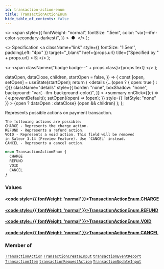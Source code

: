 ```yaml
---
id: transaction-action-enum
title: TransactionActionEnum
hide_table_of_contents: false
---
```


  <>
    <span
      style={{
        fontWeight: "normal",
        fontSize: ".5em",
        color: "var(--ifm-color-secondary-darkest)",
      }}
    >
      &nbsp;●&nbsp;
    </span>
  </>
);

  <>
    Specification
    <a
      className="link"
      style={{ fontSize: "1.5em", paddingLeft: "4px" }}
      target="\_blank"
      href={props.url}
      title={"Specified by " + props.url}
    >
      ⎘
    </a>
  </>
);

  <>
    <span className={"badge badge--" + props.class}>{props.text}</span>
  </>
);


  dataOpen,
  dataClose,
  children,
  startOpen = false,
}) => {
  const [open, setOpen] = useState(startOpen);
  return (
    <details
      {...(open ? { open: true } : {})}
      className="details"
      style={{
        border: "none",
        boxShadow: "none",
        background: "var(--ifm-background-color)",
      }}
    >
      <summary
        onClick={(e) => {
          e.preventDefault();
          setOpen((open) => !open);
        }}
        style={{ listStyle: "none" }}
      >
        {open ? dataOpen : dataClose}
      </summary>
      {open && children}
    </details>
  );
};

Represents possible actions on payment transaction.

    The following actions are possible:
    CHARGE - Represents the charge action.
    REFUND - Represents a refund action.
    VOID - Represents a void action. This field will be removed
    in Saleor 3.14 (Preview Feature). Use `CANCEL` instead.
    CANCEL - Represents a cancel action.

<Badge text="Added in Saleor 3.12" class="secondary margin-bottom--sm" />

```graphql
enum TransactionActionEnum {
  CHARGE
  REFUND
  VOID
  CANCEL
}
```

### Values

#### [<code style={{ fontWeight: 'normal' }}>TransactionActionEnum.<b>CHARGE</b></code>](#)

>

#### [<code style={{ fontWeight: 'normal' }}>TransactionActionEnum.<b>REFUND</b></code>](#)

>

#### [<code style={{ fontWeight: 'normal' }}>TransactionActionEnum.<b>VOID</b></code>](#)

>

#### [<code style={{ fontWeight: 'normal' }}>TransactionActionEnum.<b>CANCEL</b></code>](#)

>

### Member of

[`TransactionAction`](../../../api-reference/payments/objects/transaction-action) <Badge class="secondary" text="object"/><Bullet />[`TransactionCreateInput`](../../../api-reference/payments/inputs/transaction-create-input) <Badge class="secondary" text="input"/><Bullet />[`transactionEventReport`](../../../api-reference/payments/mutations/transaction-event-report) <Badge class="secondary" text="mutation"/><Bullet />[`TransactionItem`](../../../api-reference/payments/objects/transaction-item) <Badge class="secondary" text="object"/><Bullet />[`transactionRequestAction`](../../../api-reference/payments/mutations/transaction-request-action) <Badge class="secondary" text="mutation"/><Bullet />[`TransactionUpdateInput`](../../../api-reference/payments/inputs/transaction-update-input) <Badge class="secondary" text="input"/>
